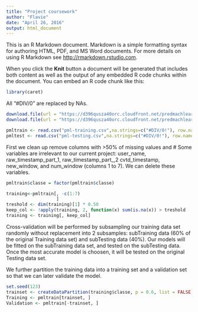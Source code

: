 ```yaml
---
title: "Project coursework"
author: "Flavie"
date: "April 26, 2016"
output: html_document
---
```


This is an R Markdown document. Markdown is a simple formatting syntax for authoring HTML, PDF, and MS Word documents. For more details on using R Markdown see <http://rmarkdown.rstudio.com>.

When you click the **Knit** button a document will be generated that includes both content as well as the output of any embedded R code chunks within the document. You can embed an R code chunk like this:

```r
library(caret)
```

All "#DIV/0" are replaced by NAs.

```r
download.file(url = "https://d396qusza40orc.cloudfront.net/predmachlearn/pml-training.csv", destfile = "pml-training.csv")
download.file(url = "https://d396qusza40orc.cloudfront.net/predmachlearn/pml-testing.csv", destfile = "pml-testing.csv")

pmltrain <- read.csv("pml-training.csv",na.strings=c("#DIV/0!"), row.names = 1)
pmltest <- read.csv("pml-testing.csv",na.strings=c("#DIV/0!"), row.names = 1)
```

First we clean up remove columns with >50% of missing values and # Some variables are irrelevant to our current project: user_name, raw_timestamp_part_1, raw_timestamp_part_,2 cvtd_timestamp, new_window, and  num_window (columns 1 to 7). We can delete these variables.

```r
pmltrain$classe = factor(pmltrain$classe)

training<-pmltrain[, -c(1:7)
                   ]
treshold <- dim(training)[1] * 0.50
keep_col <- !apply(training, 2, function(x) sum(is.na(x)) > treshold  || sum(x=="") > treshold)
training <- training[, keep_col]
```


Cross-validation will be performed by subsampling our training data set randomly without replacement into 2 subsamples: subTraining data (60% of the original Training data set) and subTesting data (40%). Our models will be fitted on the subTraining data set, and tested on the subTesting data. Once the most accurate model is choosen, it will be tested on the original Testing data set.

We further partition the training data into a training set and a validation set so that we can later validate the model.


```r
set.seed(123)
trainset <- createDataPartition(training$classe, p = 0.6, list = FALSE)
Training <- pmltrain[trainset, ]
Validation <- pmltrain[-trainset, ]
```
